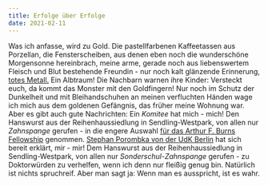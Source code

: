 ```yaml
---
title: Erfolge über Erfolge
date: 2021-02-11
---
```

Was ich anfasse, wird zu Gold. Die pastellfarbenen Kaffeetassen aus Porzellan, die Fensterscheiben, aus denen eben noch die wunderschöne Morgensonne hereinbrach, meine arme, gerade noch aus liebenswertem Fleisch und Blut bestehende Freundin - nur noch kalt glänzende Erinnerung, [totes Metall.](https://open.spotify.com/track/2hdNya0b6Cc2YJ8IyaQIWp&si=e1a4089aace54261) Ein Albtraum! Die Nachbarn warnen ihre Kinder: Versteckt euch, da kommt das Monster mit den Goldfingern! Nur noch im Schutz der Dunkelheit und mit Bleihandschuhen an meinen verfluchten Händen wage ich mich aus dem goldenen Gefängnis, das früher meine Wohnung war. Aber es gibt auch gute Nachrichten: Ein *Komitee* hat mich - mich! Den Hanswurst aus der Reihenhaussiedlung in Sendling-Westpark, von allen nur *Zahnspange* gerufen - in die engere Auswahl [für das Arthur F. Burns Fellowship](https://www.ijp.org/stipendien/burns) genommen. [Stephan Porombka von der UdK Berlin](https://www.udk-berlin.de/personen/detailansicht/person/show/stephan-porombka/) hat sich bereit erklärt, mir - mir! Dem Hanswurst aus der Reihenhaussiedlung in Sendling-Westpark, von allen nur *Sonderschul-Zahnspange* gerufen - zu Doktorwürden zu verhelfen, wenn ich denn nur fleißig genug bin. Natürlich ist nichts spruchreif. Aber man sagt ja: Wenn man es ausspricht, ist es wahr.